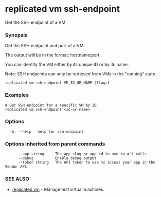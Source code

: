 # replicated vm ssh-endpoint

Get the SSH endpoint of a VM

### Synopsis

Get the SSH endpoint and port of a VM.

The output will be in the format: hostname:port

You can identify the VM either by its unique ID or by its name.

Note: SSH endpoints can only be retrieved from VMs in the "running" state.

```
replicated vm ssh-endpoint VM_ID_OR_NAME [flags]
```

### Examples

```
# Get SSH endpoint for a specific VM by ID
replicated vm ssh-endpoint <id-or-name>
```

### Options

```
  -h, --help   help for ssh-endpoint
```

### Options inherited from parent commands

```
      --app string     The app slug or app id to use in all calls
      --debug          Enable debug output
      --token string   The API token to use to access your app in the Vendor API
```

### SEE ALSO

* [replicated vm](replicated-cli-vm)	 - Manage test virtual machines.

